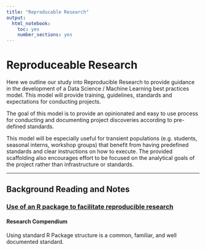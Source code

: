 ```yaml
---
title: "Reproducable Research"
output:
  html_notebook:
    toc: yes 
    number_sections: yes
---
```

# Reproduceable Research

Here we outline our study into Reproducible Research to provide guidance
in the development of a Data Science / Machine Learning best practices model.
This model will provide training, guidelines, standards and expectations for
conducting projects.

The goal of this model is to provide an opinionated and easy to use process for
conducting and documenting project discoveries according to pre-defined 
standards.

This model will be especially useful for transient populations (e.g. students,
seasonal interns, workshop groups) that benefit from having predefined standards
and clear instructions on how to execute.  The provided scaffolding also
encourages effort to be focused on the analytical goals of the project
rather than infrastructure or standards.

-----

## Background Reading and Notes

### [Use of an R package to facilitate reproducible research](https://github.com/ropensci/rrrpkg)

#### Research Compendium

Using standard R Package structure is a common, familiar, and well documented standard.

